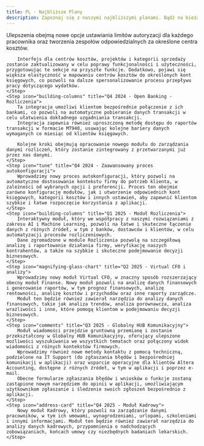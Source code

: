```yaml
---
title: PL - Najbliższe Plany
description: Zapoznaj się z naszymi najbliższymi planami. Bądź na bieżąco z nadchodzącymi funkcjami i ulepszeniami Altera.
---
```




<Steps>
    <Step icon="arrow-progress" title="10.2024 - Ulepszenia eObiegu dokumentów kosztowych">
        Ulepszenia obejmą nowe opcje ustawiania limitów autoryzacji dla każdego pracownika oraz tworzenia zespołów odpowiedzialnych za określone centra kosztów.

        Interfejs dla centrów kosztów, projektów i kategorii sprzedaży zostanie zaktualizowany w celu poprawy funkcjonalności i użyteczności, przygotowując te sekcje na przyszłe funkcje. Dodatkowo, pojawi się większa elastyczność w mapowaniu centrów kosztów do określonych kont księgowych, co pozwoli na dalsze spersonalizowanie procesu przepływu pracy dotyczącego wydatków.
    </Step>
    <Step icon="building-columns" title="Q4 2024 - Open Banking - Rozliczenia">
        Ta integracja umożliwi klientom bezpośrednie połączenie z ich bankami, co pozwoli na automatyczne pobieranie danych transakcji w celu ułatwienia dokładnego uzgadniania transakcji.
        Integracja zapewnia również uproszczoną metodę dostępu do raportów transakcji w formacie MT940, usuwając kolejne bariery danych wymaganych co miesiąc od klientów księgowych.

        Kolejne kroki obejmują opracowanie nowego modułu do zarządzania danymi rozliczeń, który zostanie zintegrowany z przetwarzanymi już przez nas danymi.
    </Step>
    <Step icon="tune" title="Q4 2024 - Zaawansowany proces autokonfiguracji">
        Wprowadzimy nowy proces autokonfiguracji, który pozwoli na automatyczne dostosowanie kontekstu firmy do potrzeb klienta, w zależności od wybranych opcji i preferencji. Proces ten obejmie zarówno konfigurację modułów, jak i utworzenie odpowiednich kont księgowych, kategorii kosztów i innych ustawień, aby zapewnić klientom szybkie i łatwe rozpoczęcie korzystania z aplikacji.
    </Step>
    <Step icon="building-columns" title="Q1 2025 - Moduł Rozliczenia">
        Interaktywny moduł, który we współpracy z naszymi rozwiązaniami z zakresu AI i Machine Learning, pozwoli na łatwe i skuteczne łączenie danych z różnych źródeł, w tym z banków, dostawców i klientów, w celu automatyzacji procesów rozliczeniowych.
        Dane zgromadzone w module Rozliczenia pozwolą na szczegółową analizę i raportowanie działania firmy, weryfikację naszych kontrahentów, a także na szybkie i skuteczne podejmowanie decyzji biznesowych.
    </Step>
    <Step icon="magnifying-glass-chart" title="Q2 2025 - Virtual CFO i analizy">
        Wprowadzimy nowy moduł Virtual CFO, w znaczny sposób rozszerzający obecny moduł Finanse. Nowy moduł pozwoli na analizę danych finansowych i generowanie raportów, w tym prognoz finansowych, analizę rentowności, analizę kosztów i przychodów oraz inne raporty zarządcze.
        Moduł ten będzie również zawierał narzędzia do analizy danych finansowych, takie jak analiza trendów, analiza porównawcza, analiza wrażliwości i inne, które pomogą klientom w podejmowaniu decyzji biznesowych.
    </Step>
    <Step icon="comments" title="Q3 2025 - Globalny HUB Komunikacyjny">
        Moduł wiadomości przejdzie gruntowną przemianę i zostanie przekształcony w Globalny HUB Komunikacyjny, oferujący ulepszone możliwości wyszukiwania we wszystkich tematach oraz połączony widok wiadomości z różnych kontekstów firmowych.
        Wprowadzimy również nowe metody kontaktu z pomocą techniczną, podzielone na IT Support (do zgłaszania błędów i bezpośredniej komunikacji w aplikacji) oraz wsparcie operacyjne dla klientów Altera Accounting, dostępne z różnych źródeł, w tym w aplikacji i poprzez e-mail.
        Obecne formularze zgłaszania błędów i wniosków o funkcje zostaną zastąpione nowym narzędziem do opinii w aplikacji, umożliwiającym użytkownikom zgłaszanie i śledzenie swoich zgłoszeń bezpośrednio z aplikacji.
    </Step>
    <Step icon="address-card" title="Q4 2025 - Moduł Kadrowy">
        Nowy moduł Kadrowy, który pozwoli na zarządzanie danymi pracowników, w tym ich umowami, wynagrodzeniami, urlopami, szkoleniami i innymi informacjami. Moduł ten będzie również zawierał narzędzia do analizy danych kadrowych, przypomnienia o nadchodzących zobowiązaniach, końcach umowy czy niezbędnych badaniach lekarskich.
    </Step>
</Steps>

